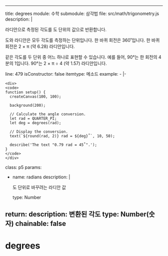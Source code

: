 
---
title: degrees
module: 수학
submodule: 삼각법
file: src/math/trigonometry.js
description: |
  <p>라디안으로 측정된 각도를 도 단위의 값으로 반환합니다.</p>
  <p>도와 라디안은 모두 각도를 측정하는 단위입니다. 한 바퀴 회전은 360˚입니다. 한 바퀴 회전은 2 × π (약 6.28) 라디안입니다.</p>
  <p>같은 각도를 두 단위 중 어느 하나로 표현할 수 있습니다. 예를 들어, 90°는 한 회전의 4분의 1입니다. 90°는 2 × π ÷ 4 (약 1.57) 라디안입니다.</p>
line: 479
isConstructor: false
itemtype: 메소드
example:
  - |-

    <div>
    <code>
    function setup() {
      createCanvas(100, 100);

      background(200);

      // Calculate the angle conversion.
      let rad = QUARTER_PI;
      let deg = degrees(rad);

      // Display the conversion.
      text(`${round(rad, 2)} rad = ${deg}˚`, 10, 50);

      describe('The text "0.79 rad = 45˚".');
    }
    </code>
    </div>
class: p5
params:
  - name: radians
    description: |
      <p> 도 단위로 바꾸려는 라디안 값</p>
    type: Number
return:
  description: 변환된 각도
  type: Number(숫자)
chainable: false
---


# degrees
